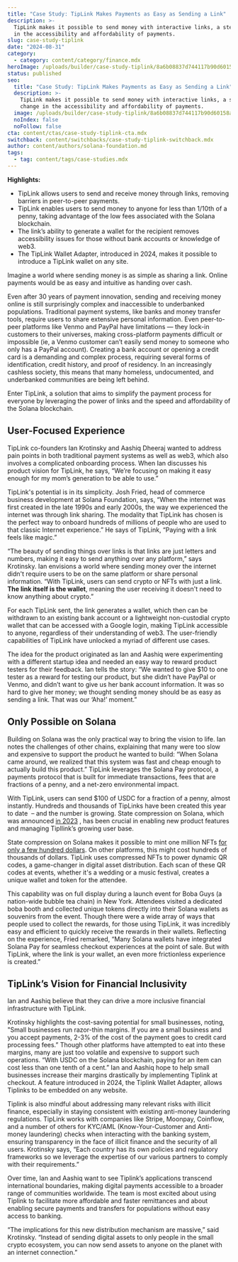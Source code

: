 ```yaml
---
title: "Case Study: TipLink Makes Payments as Easy as Sending a Link"
description: >-
  TipLink makes it possible to send money with interactive links, a step change
  in the accessibility and affordability of payments.
slug: case-study-tiplink
date: "2024-08-31"
category:
  - category: content/category/finance.mdx
heroImage: /uploads/builder/case-study-tiplink/8a6b08837d744117b90d60158a2fb896.jpg
status: published
seo:
  title: "Case Study: TipLink Makes Payments as Easy as Sending a Link"
  description: >-
    TipLink makes it possible to send money with interactive links, a step
    change in the accessibility and affordability of payments.
  image: /uploads/builder/case-study-tiplink/8a6b08837d744117b90d60158a2fb896.jpg
  noIndex: false
  noFollow: false
cta: content/ctas/case-study-tiplink-cta.mdx
switchback: content/switchbacks/case-study-tiplink-switchback.mdx
author: content/authors/solana-foundation.md
tags:
  - tag: content/tags/case-studies.mdx
---
```


**Highlights:**

- TipLink allows users to send and receive money through links, removing barriers in peer-to-peer payments.
- TipLink enables users to send money to anyone for less than 1/10th of a penny, taking advantage of the low fees associated with the Solana blockchain.
- The link’s ability to generate a wallet for the recipient removes accessibility issues for those without bank accounts or knowledge of web3.
- The TipLink Wallet Adapter, introduced in 2024, makes it possible to introduce a TipLink wallet on any site.

Imagine a world where sending money is as simple as sharing a link. Online payments would be as easy and intuitive as handing over cash.

Even after 30 years of payment innovation, sending and receiving money online is still surprisingly complex and inaccessible to underbanked populations. Traditional payment systems, like banks and money transfer tools, require users to share extensive personal information. Even peer-to-peer platforms like Venmo and PayPal have limitations — they lock-in customers to their universes, making cross-platform payments difficult or impossible (ie, a Venmo customer can’t easily send money to someone who only has a PayPal account). Creating a bank account or opening a credit card is a demanding and complex process, requiring several forms of identification, credit history, and proof of residency. In an increasingly cashless society, this means that many homeless, undocumented, and underbanked communities are being left behind.

Enter TipLink, a solution that aims to simplify the payment process for everyone by leveraging the power of links and the speed and affordability of the Solana blockchain.

## User-Focused Experience

TipLink co-founders Ian Krotinsky and Aashiq Dheeraj wanted to address pain points in both traditional payment systems as well as web3, which also involves a complicated onboarding process. When Ian discusses his product vision for TipLink, he says, “We’re focusing on making it easy enough for my mom’s generation to be able to use.”

TipLink's potential is in its simplicity. Josh Fried, head of commerce business development at Solana Foundation, says, “When the internet was first created in the late 1990s and early 2000s, the way we experienced the internet was through link sharing. The modality that TipLink has chosen is the perfect way to onboard hundreds of millions of people who are used to that classic Internet experience.” He says of TipLink, “Paying with a link feels like magic.”

“The beauty of sending things over links is that links are just letters and numbers, making it easy to send anything over any platform,” says Krotinsky. Ian envisions a world where sending money over the internet didn't require users to be on the same platform or share personal information. “With TipLink, users can send crypto or NFTs with just a link. **The link itself is the wallet**, meaning the user receiving it doesn't need to know anything about crypto.”

For each TipLink sent, the link generates a wallet, which then can be withdrawn to an existing bank account or a lightweight non-custodial crypto wallet that can be accessed with a Google login, making TipLink accessible to anyone, regardless of their understanding of web3. The user-friendly capabilities of TipLink have unlocked a myriad of different use cases.

The idea for the product originated as Ian and Aashiq were experimenting with a different startup idea and needed an easy way to reward product testers for their feedback. Ian tells the story: “We wanted to give $10 to one tester as a reward for testing our product, but she didn’t have PayPal or Venmo, and didn’t want to give us her bank account information. It was so hard to give her money; we thought sending money should be as easy as sending a link. That was our ‘Aha!’ moment.”

## Only Possible on Solana

Building on Solana was the only practical way to bring the vision to life. Ian notes the challenges of other chains, explaining that many were too slow and expensive to support the product he wanted to build: “When Solana came around, we realized that this system was fast and cheap enough to actually build this product.” TipLink leverages the Solana Pay protocol, a payments protocol that is built for immediate transactions, fees that are fractions of a penny, and a net-zero environmental impact.

With TipLink, users can send $100 of USDC for a fraction of a penny, almost instantly. Hundreds and thousands of TipLinks have been created this year to date  – and the number is growing. State compression on Solana, which was announced [in 2023](https://solana.com/news/state-compression-compressed-nfts-solana) , has been crucial in enabling new product features and managing Tipllink’s growing user base.

State compression on Solana makes it possible to mint one million NFTs [for only a few hundred dollars](https://solana.com/news/state-compression-update-december-2023). On other platforms, this might cost hundreds of thousands of dollars. TipLink uses compressed NFTs to power dynamic QR codes, a game-changer in digital asset distribution. Each scan of these QR codes at events, whether it's a wedding or a music festival, creates a unique wallet and token for the attendee.

This capability was on full display during a launch event for Boba Guys (a nation-wide bubble tea chain) in New York. Attendees visited a dedicated boba booth and collected unique tokens directly into their Solana wallets as souvenirs from the event. Though there were a wide array of ways that people used to collect the rewards, for those using TipLink, it was incredibly easy and efficient to quickly receive the rewards in their wallets. Reflecting on the experience, Fried remarked, “Many Solana wallets have integrated Solana Pay for seamless checkout experiences at the point of sale. But with TipLink, where the link is your wallet, an even more frictionless experience is created.”

## TipLink’s Vision for Financial Inclusivity

Ian and Aashiq believe that they can drive a more inclusive financial infrastructure with TipLink.

Krotinsky highlights the cost-saving potential for small businesses, noting, "Small businesses run razor-thin margins. If you are a small business and you accept payments, 2-3% of the cost of the payment goes to credit card processing fees.” Though other platforms have attempted to eat into these margins, many are just too volatile and expensive to support such operations. “With USDC on the Solana blockchain, paying for an item can cost less than one tenth of a cent.” Ian and Aashiq hope to help small businesses increase their margins drastically by implementing Tiplink at checkout. A feature introduced in 2024, the Tiplink Wallet Adapter, allows Tiplinks to be embedded on any website.

<tweet id="1800552077673807946" />

Tiplink is also mindful about addressing many relevant risks with illicit finance, especially in staying consistent with existing anti-money laundering regulations. TipLink works with companies like Stripe, Moonpay, Coinflow, and a number of others for KYC/AML (Know-Your-Customer and Anti-money laundering) checks when interacting with the banking system, ensuring transparency in the face of illicit finance and the security of all users. Krotinsky says, “Each country has its own policies and regulatory frameworks so we leverage the expertise of our various partners to comply with their requirements.”

Over time, Ian and Aashiq want to see Tiplink’s applications transcend international boundaries, making digital payments accessible to a broader range of communities worldwide. The team is most excited about using Tiplink to facilitate more affordable and faster remittances and about enabling secure payments and transfers for populations without easy access to banking.

“The implications for this new distribution mechanism are massive,” said Krotinsky. “Instead of sending digital assets to only people in the small crypto ecosystem, you can now send assets to anyone on the planet with an internet connection.”
